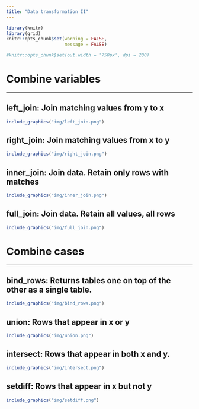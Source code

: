 ```yaml
---
title: "Data transformation II"
---
```


```r
library(knitr)
library(grid)
knitr::opts_chunk$set(warning = FALSE,
                      message = FALSE)

#knitr::opts_chunk$set(out.width = '750px', dpi = 200)
```

# Combine variables
___

## **left_join**: Join matching values from y to x

```r
include_graphics("img/left_join.png")
```

## **right_join**: Join matching values from x to y

```r
include_graphics("img/right_join.png")
```

## **inner_join**: Join data. Retain only rows with matches

```r
include_graphics("img/inner_join.png")
```

## **full_join**: Join data. Retain all values, all rows

```r
include_graphics("img/full_join.png")
```

# Combine cases
___

## **bind_rows**: Returns tables one on top of the other as a single table.

```r
include_graphics("img/bind_rows.png")
```

## **union**: Rows that appear in x or y

```r
include_graphics("img/union.png")
```

## **intersect**: Rows that appear in both x and y.

```r
include_graphics("img/intersect.png")
```

## **setdiff**: Rows that appear in x but not y

```r
include_graphics("img/setdiff.png")
```
